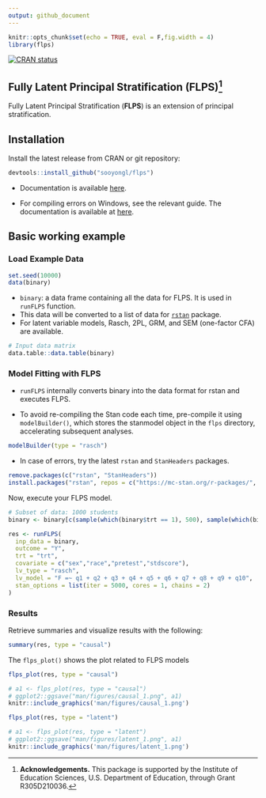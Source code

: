 ```yaml
---
output: github_document
---
```


```r
knitr::opts_chunk$set(echo = TRUE, eval = F,fig.width = 4)
library(flps)
```

<!-- badges: start -->
[![CRAN status](https://www.r-pkg.org/badges/version/flps)](https://CRAN.R-project.org/package=flps)
<!-- badges: end -->



## Fully Latent Principal Stratification (FLPS)^[**Acknowledgements.** This package is supported by the Institute of Education Sciences, U.S. Department of Education, through Grant R305D210036.]

Fully Latent Principal Stratification (**FLPS**) is an extension of principal stratification.

## Installation

Install the latest release from CRAN or git repository:

```r
devtools::install_github("sooyongl/flps")
```


- Documentation is available [here](https://sooyongl.github.io/flps/).

- For compiling errors on Windows, see the relevant guide.
The documentation is available at [here](https://github.com/stan-dev/rstan/wiki/Configuring-C---Toolchain-for-Windows#r-42).


## Basic working example

### Load Example Data

```r
set.seed(10000)
data(binary)
```


- `binary`: a data frame containing all the data for FLPS. It is used in `runFLPS` function.
- This data will be converted to a list of data for [`rstan`](https://github.com/stan-dev/rstan) package.
- For latent variable models, Rasch, 2PL, GRM, and SEM (one-factor CFA) are available.


```r
# Input data matrix
data.table::data.table(binary)
```



### Model Fitting with FLPS

- `runFLPS` internally converts binary into the data format for rstan and executes FLPS.

- To avoid re-compiling the Stan code each time, pre-compile it using `modelBuilder()`, which stores the stanmodel object in the `flps` directory, accelerating subsequent analyses.

```r
modelBuilder(type = "rasch")
```

- In case of errors, try the latest `rstan` and `StanHeaders` packages.

```r
remove.packages(c("rstan", "StanHeaders"))
install.packages("rstan", repos = c("https://mc-stan.org/r-packages/", getOption("repos")))
```

Now, execute your FLPS model.

```r
# Subset of data: 1000 students
binary <- binary[c(sample(which(binary$trt == 1), 500), sample(which(binary$trt == 0), 500)),]

res <- runFLPS(
  inp_data = binary,
  outcome = "Y",
  trt = "trt",
  covariate = c("sex","race","pretest","stdscore"),
  lv_type = "rasch",
  lv_model = "F =~ q1 + q2 + q3 + q4 + q5 + q6 + q7 + q8 + q9 + q10",
  stan_options = list(iter = 5000, cores = 1, chains = 2)
)
```

### Results

Retrieve summaries and visualize results with the following:

```r

summary(res, type = "causal")

```


The `flps_plot()` shows the plot related to FLPS models

```r

flps_plot(res, type = "causal")

```

```r
# a1 <- flps_plot(res, type = "causal")
# ggplot2::ggsave("man/figures/causal_1.png", a1)
knitr::include_graphics('man/figures/causal_1.png')
```



```r

flps_plot(res, type = "latent")

```


```r
# a1 <- flps_plot(res, type = "latent")
# ggplot2::ggsave("man/figures/latent_1.png", a1)
knitr::include_graphics('man/figures/latent_1.png')
```



